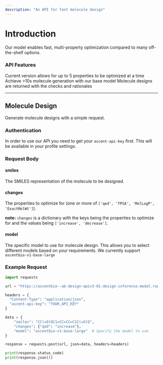 ```yaml
---
description: "An API for fast molecule design"
---
```



# Introduction
Our model enables fast, multi-property optimization compared to many off-the-shelf options.

### API Features
<Card title="Mult-Property Optimization" icon="check" iconType="duotone" color="green">
  Current version allows for up to 5 properties to be optimized at a time
</Card>
<Card title="Ultra-fast design" icon="check" iconType="duotone" color="green">
  Achieve >10s molecule generation with our base model 
</Card>
<Card title="Realistic Molecules" icon="check" iconType="duotone" color="green">
  Molecule designs are returned with the checks and rationales
</Card>


---

## Molecule Design
Generate molecule designs with a simple request.

### Authentication
In order to use our API you need to get your `ascent-api-key` first. This will be available in your profile settings. 


### Request Body

#### smiles

The SMILES representation of the molecule to be designed.

#### changes 

The properties to optimize for (one or more of `['qed', 'TPSA', 'MolLogP', 'ExactMolWt']`).

**note:** `changes` is a dictionary with the keys being the properties to optimize for and the values being `['increase', 'decrease']`.

#### model

The specific model to use for molecule design. This allows you to select different models based on your requirements.
We currently support `ascentbio-v1-base-large`

### Example Request

```python
import requests

url = "https://ascentbio--ab-design-apiv3-01-design-inference.modal.run"

headers = {
  "Content-Type": "application/json",
  "ascent-api-key": "YOUR_API_KEY"
}

data = {
    "smiles": "CC(=O)OC1=CC=CC=C1C(=O)O",
    "changes": {"qed": "increase"},
    "model": "ascentbio-v1-base-large"  # Specify the model to use
}

response = requests.post(url, json=data, headers=headers)

print(response.status_code)
print(response.json())
```